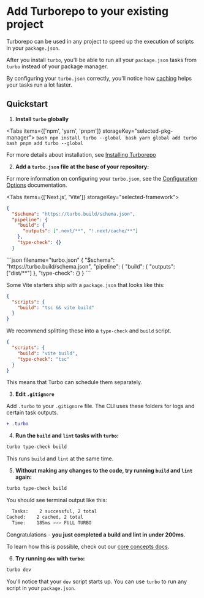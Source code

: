 
# Add Turborepo to your existing project

Turborepo can be used in any project to speed up the execution of scripts in
your `package.json`.

After you install `turbo`, you'll be able to run all your `package.json` tasks
from `turbo` instead of your package manager.

By configuring your `turbo.json` correctly, you'll notice how
[caching](/repo/docs/core-concepts/caching) helps your tasks run a lot faster.

## Quickstart

1. **Install `turbo` globally**

<Tabs items={['npm', 'yarn', 'pnpm']} storageKey="selected-pkg-manager">
  <Tab>
    ```bash
    npm install turbo --global
    ```
  </Tab>
  <Tab>
    ```bash
    yarn global add turbo
    ```
  </Tab>
  <Tab>
    ```bash
    pnpm add turbo --global
    ```
  </Tab>
</Tabs>

For more details about installation, see [Installing Turborepo](../installing)

2. **Add a `turbo.json` file at the base of your repository:**

For more information on configuring your `turbo.json`, see the [Configuration Options](/repo/docs/reference/configuration) documentation.

<Tabs items={['Next.js', 'Vite']} storageKey="selected-framework">
  <Tab>
```json filename="turbo.json"
{
  "$schema": "https://turbo.build/schema.json",
  "pipeline": {
    "build": {
      "outputs": [".next/**", "!.next/cache/**"]
    },
    "type-check": {}
  }
  ```
  </Tab>
  <Tab>
```json filename="turbo.json"
{
  "$schema": "https://turbo.build/schema.json",
  "pipeline": {
    "build": {
      "outputs": ["dist/**"]
    },
    "type-check": {}
  }
  ```

Some Vite starters ship with a `package.json` that looks like this:

```json filename="package.json"
{
  "scripts": {
    "build": "tsc && vite build"
  }
}
```

We recommend splitting these into a `type-check` and `build` script.

```json filename="package.json"
{
  "scripts": {
    "build": "vite build",
    "type-check": "tsc"
  }
}
```

This means that Turbo can schedule them separately.

  </Tab>
</Tabs>

3. **Edit `.gitignore`**

Add `.turbo` to your `.gitignore` file. The CLI uses these folders for logs and certain task outputs.

```diff
+ .turbo
```

4. **Run the `build` and `lint` tasks with `turbo`:**

```bash
turbo type-check build
```

This runs `build` and `lint` at the same time.

5. **Without making any changes to the code, try running `build` and `lint` again:**

```bash
turbo type-check build
```

You should see terminal output like this:

```bash
  Tasks:    2 successful, 2 total
Cached:    2 cached, 2 total
  Time:    185ms >>> FULL TURBO
```

Congratulations - **you just completed a build and lint in under 200ms**.

To learn how this is possible, check out our [core concepts docs](/repo/docs/core-concepts/caching).

6. **Try running `dev` with `turbo`:**

```bash
turbo dev
```

You'll notice that your `dev` script starts up. You can use `turbo` to run any script in your `package.json`.
